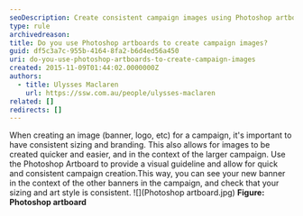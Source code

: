 ```yaml
---
seoDescription: Create consistent campaign images using Photoshop artboards as a visual guideline for sizing and branding, allowing for quick and easy creation.
type: rule
archivedreason:
title: Do you use Photoshop artboards to create campaign images?
guid: df5c3a7c-955b-4164-8fa2-b6d4ed56a450
uri: do-you-use-photoshop-artboards-to-create-campaign-images
created: 2015-11-09T01:44:02.0000000Z
authors:
  - title: Ulysses Maclaren
    url: https://ssw.com.au/people/ulysses-maclaren
related: []
redirects: []
---
```


When creating an image (banner, logo, etc) for a campaign, it's important to have consistent sizing and branding. This also allows for images to be created quicker and easier, and in the context of the larger campaign.
Use the Photoshop Artboard to provide a visual guideline and allow for quick and consistent campaign creation.This way, you can see your new banner in the context of the other banners in the campaign, and check that your sizing and art style is consistent.
![](Photoshop artboard.jpg) **Figure: Photoshop artboard**